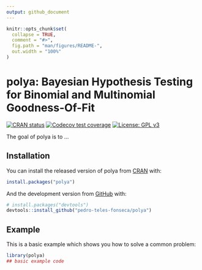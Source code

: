 ```yaml
---
output: github_document
---
```


<!-- README.md is generated from README.Rmd. Please edit that file -->

```r
knitr::opts_chunk$set(
  collapse = TRUE,
  comment = "#>",
  fig.path = "man/figures/README-",
  out.width = "100%"
)
```

# polya: Bayesian Hypothesis Testing for Binomial and Multinomial Goodness-Of-Fit

<!-- badges: start -->
[![CRAN status](https://www.r-pkg.org/badges/version/polya)](https://CRAN.R-project.org/package=polya)
[![Codecov test coverage](https://codecov.io/gh/pedro-teles-fonseca/polya/branch/master/graph/badge.svg)](https://codecov.io/gh/pedro-teles-fonseca/polya?branch=master)
[![License: GPL v3](https://img.shields.io/badge/License-GPLv3-blue.svg)](https://www.gnu.org/licenses/gpl-3.0)
<!-- badges: end -->

The goal of polya is to ...

## Installation

You can install the released version of polya from [CRAN](https://CRAN.R-project.org) with:

``` r
install.packages("polya")
```

And the development version from [GitHub](https://github.com/) with:

``` r
# install.packages("devtools")
devtools::install_github("pedro-teles-fonseca/polya")
```
## Example

This is a basic example which shows you how to solve a common problem:

```r
library(polya)
## basic example code
```
